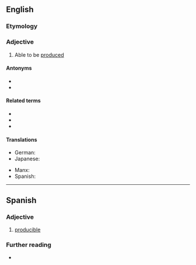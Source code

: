 ==English==

===Etymology===
{{suffix|en|produce|ible}}

===Adjective===
{{en-adj}}

# Able to be [[produce]]d

====Antonyms====
* {{l|en|improducible}}
* {{l|en|destructible}}

====Related terms====
* {{l|en|producibility}}
* {{l|en|constructible}}
* {{l|en|creable}}

====Translations====
{{trans-top|able to be produced}}
* German: {{t+|de|herstellbar}}
* Japanese: {{t+|ja|作る|alt=作れる|tr=tsukureru}}
{{trans-mid}}
* Manx: {{t|gv|yn-yannoo}}
* Spanish: {{t|es|producible}}
{{trans-bottom}}

----

==Spanish==

===Adjective===
{{es-adj}}

# [[#English|producible]]

===Further reading===
* {{R:es:DRAE}}
